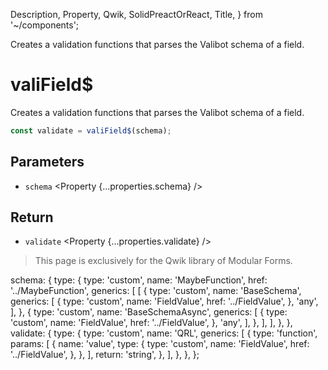   Description,
  Property,
  Qwik,
  SolidPreactOrReact,
  Title,
} from '~/components';

<Title>valiField$</Title>
<Description>
  Creates a validation functions that parses the Valibot schema of a field.
</Description>

# valiField$

<Qwik block>

Creates a validation functions that parses the Valibot schema of a field.

```ts
const validate = valiField$(schema);
```

## Parameters

- `schema` <Property {...properties.schema} />

## Return

- `validate` <Property {...properties.validate} />

</Qwik>

<SolidPreactOrReact block>

<HttpStatusCode code={404} />

> This page is exclusively for the Qwik library of Modular Forms.

</SolidPreactOrReact>

  schema: {
    type: {
      type: 'custom',
      name: 'MaybeFunction',
      href: '../MaybeFunction',
      generics: [
        [
          {
            type: 'custom',
            name: 'BaseSchema',
            generics: [
              {
                type: 'custom',
                name: 'FieldValue',
                href: '../FieldValue',
              },
              'any',
            ],
          },
          {
            type: 'custom',
            name: 'BaseSchemaAsync',
            generics: [
              {
                type: 'custom',
                name: 'FieldValue',
                href: '../FieldValue',
              },
              'any',
            ],
          },
        ],
      ],
    },
  },
  validate: {
    type: {
      type: 'custom',
      name: 'QRL',
      generics: [
        {
          type: 'function',
          params: [
            {
              name: 'value',
              type: {
                type: 'custom',
                name: 'FieldValue',
                href: '../FieldValue',
              },
            },
          ],
          return: 'string',
        },
      ],
    },
  },
};
